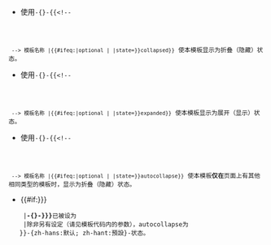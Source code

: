 ;{{larger|如何控制本模板的显示状态}}
* 使用<code>-{}-{&#123;<!--
  --><includeonly>{{BASEPAGENAME}}</includeonly><!--
  --><noinclude>模板名称</noinclude><!--
  -->|{{#ifeq:{{{statename|}}}|optional | |state=}}collapsed}}</code><!--
  -->使本模板显示为折叠（隐藏）状态。
* 使用<code>-{}-{&#123;<!--
  --><includeonly>{{BASEPAGENAME}}</includeonly><!--
  --><noinclude>模板名称</noinclude><!--
  -->|{{#ifeq:{{{statename|}}}|optional | |state=}}expanded}}</code><!--
  -->使本模板显示为展开（显示）状态。
* 使用<code>-{}-{&#123;<!--
  --><includeonly>{{BASEPAGENAME}}</includeonly><!--
  --><noinclude>模板名称</noinclude><!--
  -->|{{#ifeq:{{{statename|}}}|optional | |state=}}autocollapse}}</code><!--
  -->使本模板'''仅在'''页面上有其他相同类型的模板时，显示为折叠（隐藏）状态。
* {{#if:{{{state|{{{default|}}}}}}
     |'''<code>-{}-{{{state|{{{default}}}}}}</code>'''已被设为
     |除非另有设定（请见模板代码内的{{para|state}}参数），<code>autocollapse</code>为
    }}-{zh-hans:默认; zh-hant:預設}-状态。<noinclude>

{{Documentation}}
<!-- Add categories, interwiki links etc on the bottom of /doc page, not here -->
</noinclude>